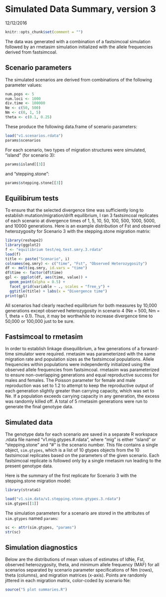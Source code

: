 # Simulated Data Summary, version 3
12/12/2016

```r
knitr::opts_chunk$set(comment = "")
```

The data was generated with a combination of a fastsimcoal simulation followed by an rmetasim simulation initialized with the allele frequencies derived from fastsimcoal. 

## Scenario parameters

The simulated scenarios are derived from combinations of the following parameter values:

```r
num.pops <- 5
num.loci <- 1000
div.time <- 100000
Ne <- c(50, 500)
Nm <- c(0, 1, 5)
theta <- c(0.1, 0.25)
```

These produce the following data.frame of scenario parameters:

```r
load("v1.scenarios.rdata")
params$scenarios
```

For each scenario, two types of migration structures were simulated, "island" (for scenario 3):

```r
params$island[[3]]
```

and "stepping.stone":

```r
params$stepping.stone[[3]]
```

## Equilibirum tests

To ensure that the selected divergence time was sufficiently long to establish mutation/migration/drift equilibrium, I ran 3 fastsimcoal replicates of each scenario at divergence times of 1, 5, 10, 50, 100, 500, 1000, 5000, and 10000 generations. Here is an example distribution of Fst and observed heterozygosity for Scenario 3 with the stepping.stone migration matrix:

```r
library(reshape2)
library(ggplot2)
f <- "equilibrium test/eq.test.smry.3.rdata"
load(f)
title <- paste("Scenario", i)
colnames(eq.smry) <- c("time", "Fst", "Observed Heterozygosity")
df <- melt(eq.smry, id.vars = "time")
df$time <- factor(df$time)
gpl <- ggplot(df, aes(time, value)) +
  geom_point(alpha = 0.5) +
  facet_grid(variable ~ ., scales = "free_y") +
  ggtitle(title) + labs(x = "Divergence time")
print(gpl)
```

All scenarios had clearly reached equilibrium for both measures by 10,000 generations except observed heterozygosity in scenario 4 (Ne = 500, Nm = 1, theta = 0.1). Thus, it may be worthwhile to increase divergence time to 50,000 or 100,000 just to be sure.

## Fastsimcoal to rmetasim

In order to establish linkage disequilibrium, a few generations of a forward-time simulator were required. rmetasim was parameterized with the same migration rate and population sizes as the fastsimcoal populations. Allele frequencies within populations were independently initialized using the observed allele frequencies from fastsimcoal. rmetasim was parameterized to ensure non-overlapping generations and equal reproductive success for males and females. The Poisson parameter for female and male reproduction was set to 1.2 to attempt to keep the reproductive output of each generation slightly greater than carrying capacity, which was set to Ne. If a population exceeds carrying capacity in any generation, the excess was randomly killed off. A total of 5 rmetasim generations were run to generate the final genotype data.

## Simulated data

The genotype data for each scenario are saved in a separate R workspace .rdata file named "v1.mig.gtypes.#.rdata", where "mig" is either "island" or "stepping.stone" and "#" is the scenario number. This file contains a single object, `sim.gtypes`, which is a list of 10 gtypes objects from the 10 fastsimcoal replicates based on the parameters of the given scenario. Each fastsimcoal replicate is followed only by a single rmetasim run leading to the present genotype data.

Here is the summary of the first replicate for Scenario 3 with the stepping.stone migration model:

```r
library(strataG)
```
```r
load("v1.sim.data/v1.stepping.stone.gtypes.3.rdata")
sim.gtypes[[1]]
```

The simulation parameters for a scenario are stored in the attributes of `sim.gtypes` named `params`:

```r
sc <- attr(sim.gtypes, "params")
str(sc)
```

## Simulation diagnostics

Below are the distributions of mean values of estimates of ldNe, Fst, observed heterozygosity, theta, and minimum allele frequency (MAF) for all scenarios separated by scenario parameter specifications of Nm (rows), theta (columns), and migration matrices (x-axis). Points are randomly jittered in each migration matrix, color-coded by scenario Ne:

```r
source("5 plot summaries.R")
```



